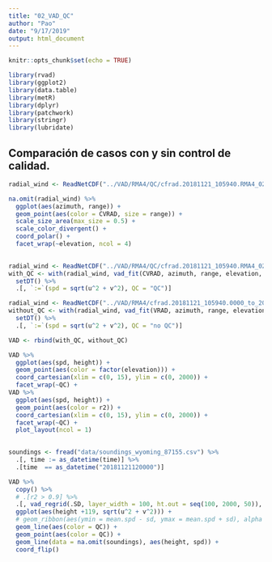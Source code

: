 ```yaml
---
title: "02_VAD_QC"
author: "Pao"
date: "9/17/2019"
output: html_document
---
```


```r
knitr::opts_chunk$set(echo = TRUE)

library(rvad)
library(ggplot2)
library(data.table)
library(metR)
library(dplyr)
library(patchwork)
library(stringr)
library(lubridate)
```

## Comparación de casos con y sin control de calidad. 

```r
radial_wind <- ReadNetCDF("../VAD/RMA4/QC/cfrad.20181121_105940.RMA4_0200_02.nc", vars = c("CVRAD", "azimuth", "elevation"))

na.omit(radial_wind) %>% 
  ggplot(aes(azimuth, range)) +
  geom_point(aes(color = CVRAD, size = range)) +
  scale_size_area(max_size = 0.5) +
  scale_color_divergent() +
  coord_polar() +
  facet_wrap(~elevation, ncol = 4)
 
```

```r
radial_wind <- ReadNetCDF("../VAD/RMA4/QC/cfrad.20181121_105940.RMA4_0200_02.nc", vars = c("CVRAD", "azimuth", "elevation"))
with_QC <- with(radial_wind, vad_fit(CVRAD, azimuth, range, elevation, r2 = 0.5)) %>% 
  setDT() %>% 
  .[, `:=`(spd = sqrt(u^2 + v^2), QC = "QC")]

radial_wind <- ReadNetCDF("../VAD/RMA4/cfrad.20181121_105940.0000_to_20181121_110221.0000_RMA4_0200_02.nc", vars = c("VRAD", "azimuth", "elevation"))
without_QC <- with(radial_wind, vad_fit(VRAD, azimuth, range, elevation, r2 = 0.5)) %>% 
  setDT() %>% 
  .[, `:=`(spd = sqrt(u^2 + v^2), QC = "no QC")]

VAD <- rbind(with_QC, without_QC)

VAD %>% 
  ggplot(aes(spd, height)) +
  geom_point(aes(color = factor(elevation))) +
  coord_cartesian(xlim = c(0, 15), ylim = c(0, 2000)) +
  facet_wrap(~QC) +
VAD %>%   
  ggplot(aes(spd, height)) +
  geom_point(aes(color = r2)) +
  coord_cartesian(xlim = c(0, 15), ylim = c(0, 2000)) +
  facet_wrap(~QC) +
  plot_layout(ncol = 1)
  
```

```r
soundings <- fread("data/soundings_wyoming_87155.csv") %>% 
  .[, time := as_datetime(time)] %>% 
  .[time  == as_datetime("20181121120000")]

VAD %>% 
  copy() %>% 
  # .[r2 > 0.9] %>%
  .[, vad_regrid(.SD, layer_width = 100, ht.out = seq(100, 2000, 50)), by = .(QC)] %>% 
  ggplot(aes(height +119, sqrt(u^2 + v^2))) +
  # geom_ribbon(aes(ymin = mean.spd - sd, ymax = mean.spd + sd), alpha = 0.2) +
  geom_line(aes(color = QC)) +
  geom_point(aes(color = QC)) +
  geom_line(data = na.omit(soundings), aes(height, spd)) +
  coord_flip()
```


